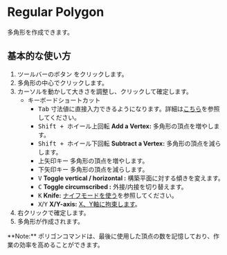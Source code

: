 
# Regular Polygon

<Reference shortcut='' command='Polygon' button='ツールバー' buttonIcon='button-regular-polygon'/>

多角形を作成できます。

## 基本的な使い方

1. ツールバーのボタン <ButtonIcon type="button-regular-polygon" /> をクリックします。
2. 多角形の中心でクリックします。
3. カーソルを動かして大きさを調整し、クリックして確定します。
   - <Kst>キーボードショートカット</Kst>
      - <kbd>Tab</kbd> 寸法値に直接入力できるようになります。詳細は[こちら](/tool/sketching-essentials#specify-dimensions-numerically)を参照してください。
      - <kbd>Shift + ホイール上回転</kbd> **Add a Vertex:** 多角形の頂点を増やします。
      - <kbd>Shift + ホイール下回転</kbd> **Subtract a Vertex:** 多角形の頂点を減らします。
      - <kbd>上矢印キー</kbd> 多角形の頂点を増やします。
      - <kbd>下矢印キー</kbd> 多角形の頂点を減らします。
      - <kbd>V</kbd> **Toggle vertical / horizontal :** 構築平面に対する傾きを変えます。
      - <kbd>C</kbd> **Toggle circumscribed :** 外接/内接を切り替えます。
      - <kbd>K</kbd> **Knife:** [ナイフモードを使う](/tool/sketching-essentials#use-knife-mode)を参照してください。
      - <kbd>X</kbd>/<kbd>Y</kbd> **X/Y-axis:** [X、Y軸に拘束します](/tool/sketching-essentials#constrain-to-an-axis)。
4. 右クリックで確定します。
5. 多角形が作成されます。

<Callout type="info" emoji="🗒️">
**Note:** 
ポリゴンコマンドは、最後に使用した頂点の数を記憶しており、作業の効率を高めることができます。
</Callout>

<VideoPlayer fileName="polygon"/>




